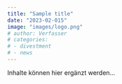 ```yaml
---
title: "Sample title"
date: "2023-02-015"
image: "images/logo.png"
# author: Verfasser
# categories:
# - divestment
# - news
---
```


Inhalte können hier ergänzt werden...
